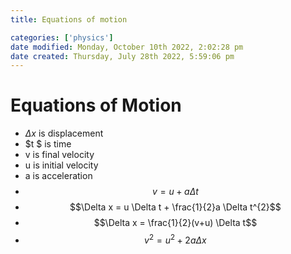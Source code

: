 ```yaml
---
title: Equations of motion

categories: ['physics']
date modified: Monday, October 10th 2022, 2:02:28 pm
date created: Thursday, July 28th 2022, 5:59:06 pm
---
```


# Equations of Motion
- $\Delta x$ is displacement
- $\Delta t $ is time
- v is final velocity
- u is initial velocity
- a is acceleration
- $$v = u + a\Delta t$$
- $$\Delta x = u \Delta t + \frac{1}{2}a \Delta t^{2}$$
- $$\Delta x = \frac{1}{2}(v+u) \Delta t$$
- $$v^{2}= u^{2}+2a \Delta x$$



